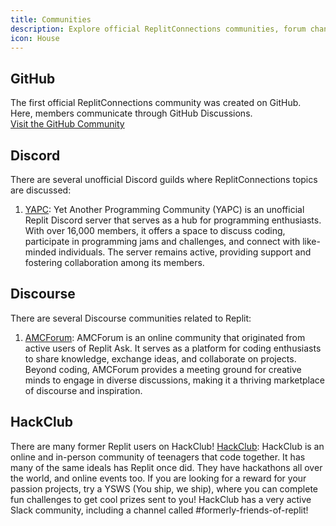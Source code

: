 ```yaml
---
title: Communities  
description: Explore official ReplitConnections communities, forum channels, and dedicated spaces where you can connect with the Replit community.  
icon: House
---
```


## GitHub  
The first official ReplitConnections community was created on GitHub. Here, members communicate through GitHub Discussions.  
[Visit the GitHub Community](https://github.com/ReplitConnections/ReplitConnections)  

## Discord  
There are several unofficial Discord guilds where ReplitConnections topics are discussed:
1. [YAPC](https://discord.gg/yapc): Yet Another Programming Community (YAPC) is an unofficial Replit Discord server that serves as a hub for programming enthusiasts. With over 16,000 members, it offers a space to discuss coding, participate in programming jams and challenges, and connect with like-minded individuals. The server remains active, providing support and fostering collaboration among its members.

## Discourse  
There are several Discourse communities related to Replit:
1. [AMCForum](https://amcforum.wiki/): AMCForum is an online community that originated from active users of Replit Ask. It serves as a platform for coding enthusiasts to share knowledge, exchange ideas, and collaborate on projects. Beyond coding, AMCForum provides a meeting ground for creative minds to engage in diverse discussions, making it a thriving marketplace of discourse and inspiration.

## HackClub
There are many former Replit users on HackClub!
[HackClub](https://hackclub.com/): HackClub is an online and in-person community of teenagers that code together. It has many of the same ideals has Replit once did. They have hackathons all over the world, and online events too. If you are looking for a reward for your passion projects, try a YSWS (You ship, we ship), where you can complete fun challenges to get cool prizes sent to you! HackClub has a very active Slack community, including a channel called #formerly-friends-of-replit!

